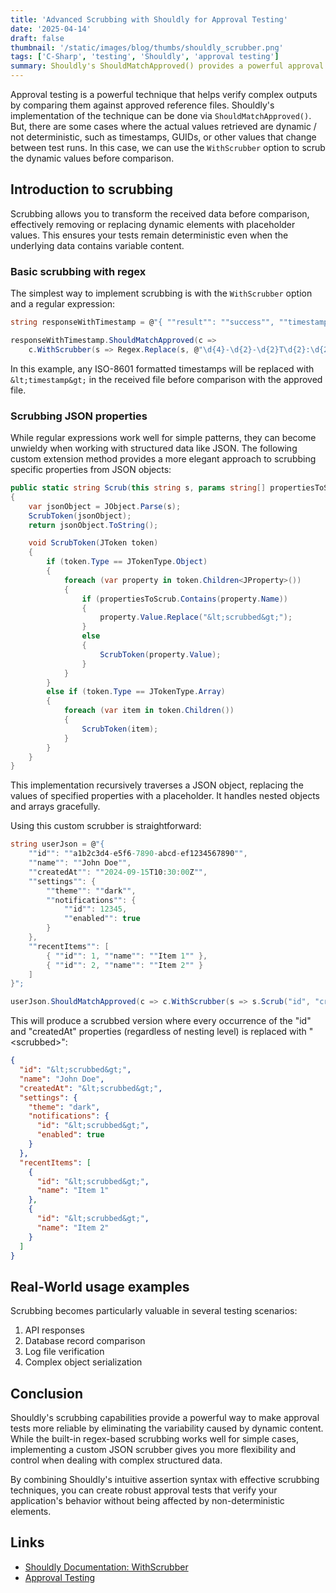 ```yaml
---
title: 'Advanced Scrubbing with Shouldly for Approval Testing'
date: '2025-04-14'
draft: false
thumbnail: '/static/images/blog/thumbs/shouldly_scrubber.png'
tags: ['C-Sharp', 'testing', 'Shouldly', 'approval testing']
summary: Shouldly's ShouldMatchApproved() provides a powerful approval testing mechanism that includes scrubbing capabilities to handle dynamic content in your test assertions. This post explores how to leverage scrubbers effectively, including a custom JSON scrubber implementation.
---
```


Approval testing is a powerful technique that helps verify complex outputs by comparing them against approved reference files. Shouldly's implementation of the technique can be done via `ShouldMatchApproved()`. But, there are some cases where the actual values retrieved are dynamic / not deterministic, such as timestamps, GUIDs, or other values that change between test runs. In this case, we can use the `WithScrubber` option to scrub the dynamic values before comparison.

## Introduction to scrubbing

Scrubbing allows you to transform the received data before comparison, effectively removing or replacing dynamic elements with placeholder values. This ensures your tests remain deterministic even when the underlying data contains variable content.

### Basic scrubbing with regex

The simplest way to implement scrubbing is with the `WithScrubber` option and a regular expression:

```csharp
string responseWithTimestamp = @"{ ""result"": ""success"", ""timestamp"": ""2024-09-15T14:30:22Z"" }";

responseWithTimestamp.ShouldMatchApproved(c => 
    c.WithScrubber(s => Regex.Replace(s, @"\d{4}-\d{2}-\d{2}T\d{2}:\d{2}:\d{2}Z", "&lt;timestamp&gt;")));
```

In this example, any ISO-8601 formatted timestamps will be replaced with `&lt;timestamp&gt;` in the received file before comparison with the approved file.


### Scrubbing JSON properties

While regular expressions work well for simple patterns, they can become unwieldy when working with structured data like JSON. The following custom extension method provides a more elegant approach to scrubbing specific properties from JSON objects:

```csharp
public static string Scrub(this string s, params string[] propertiesToScrub)
{
    var jsonObject = JObject.Parse(s);
    ScrubToken(jsonObject);
    return jsonObject.ToString();

    void ScrubToken(JToken token)
    {
        if (token.Type == JTokenType.Object)
        {
            foreach (var property in token.Children<JProperty>())
            {
                if (propertiesToScrub.Contains(property.Name))
                {
                    property.Value.Replace("&lt;scrubbed&gt;");
                }
                else
                {
                    ScrubToken(property.Value);
                }
            }
        }
        else if (token.Type == JTokenType.Array)
        {
            foreach (var item in token.Children())
            {
                ScrubToken(item);
            }
        }
    }
}
```

This implementation recursively traverses a JSON object, replacing the values of specified properties with a placeholder. It handles nested objects and arrays gracefully.

Using this custom scrubber is straightforward:

```csharp
string userJson = @"{
    ""id"": ""a1b2c3d4-e5f6-7890-abcd-ef1234567890"",
    ""name"": ""John Doe"",
    ""createdAt"": ""2024-09-15T10:30:00Z"",
    ""settings"": {
        ""theme"": ""dark"",
        ""notifications"": {
            ""id"": 12345,
            ""enabled"": true
        }
    },
    ""recentItems"": [
        { ""id"": 1, ""name"": ""Item 1"" },
        { ""id"": 2, ""name"": ""Item 2"" }
    ]
}";

userJson.ShouldMatchApproved(c => c.WithScrubber(s => s.Scrub("id", "createdAt")));
```

This will produce a scrubbed version where every occurrence of the "id" and "createdAt" properties (regardless of nesting level) is replaced with "&lt;scrubbed&gt;":

```json
{
  "id": "&lt;scrubbed&gt;",
  "name": "John Doe",
  "createdAt": "&lt;scrubbed&gt;",
  "settings": {
    "theme": "dark",
    "notifications": {
      "id": "&lt;scrubbed&gt;",
      "enabled": true
    }
  },
  "recentItems": [
    {
      "id": "&lt;scrubbed&gt;",
      "name": "Item 1"
    },
    {
      "id": "&lt;scrubbed&gt;",
      "name": "Item 2"
    }
  ]
}
```

## Real-World usage examples

Scrubbing becomes particularly valuable in several testing scenarios:

1. API responses
2. Database record comparison
3. Log file verification
4. Complex object serialization

## Conclusion

Shouldly's scrubbing capabilities provide a powerful way to make approval tests more reliable by eliminating the variability caused by dynamic content. While the built-in regex-based scrubbing works well for simple cases, implementing a custom JSON scrubber gives you more flexibility and control when dealing with complex structured data.

By combining Shouldly's intuitive assertion syntax with effective scrubbing techniques, you can create robust approval tests that verify your application's behavior without being affected by non-deterministic elements.

## Links
- [Shouldly Documentation: WithScrubber](https://docs.shouldly.org/documentation/equality/matchapproved#withscrubber)
- [Approval Testing](https://approvaltests.com/)